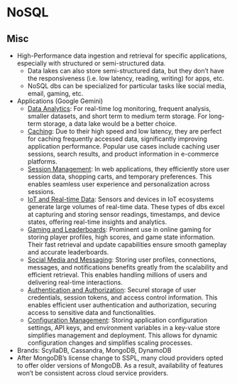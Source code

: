 # NoSQL {#sec-db-nosql .unnumbered}

## Misc {#sec-db-nosql-misc .unnumbered}

-   High-Performance data ingestion and retrieval for specific applications, especially with structured or semi-structured data.
    -   Data lakes can also store semi-structured data, but they don't have the responsiveness (i.e. low latency, reading, writing) for apps, etc.
    -   NoSQL dbs can be specialized for particular tasks like social media, email, gaming, etc.
-   Applications (Google Gemini)
    -   [Data Analytics]{.underline}: For real-time log monitoring, frequent analysis, smaller datasets, and short term to medium term storage. For long-term storage, a data lake would be a better choice.
    -   [Caching]{.underline}: Due to their high speed and low latency, they are perfect for caching frequently accessed data, significantly improving application performance. Popular use cases include caching user sessions, search results, and product information in e-commerce platforms.
    -   [Session Management]{.underline}: In web applications, they efficiently store user session data, shopping carts, and temporary preferences. This enables seamless user experience and personalization across sessions.
    -   [IoT and Real-time Data]{.underline}: Sensors and devices in IoT ecosystems generate large volumes of real-time data. These types of dbs excel at capturing and storing sensor readings, timestamps, and device states, offering real-time insights and analytics.
    -   [Gaming and Leaderboards]{.underline}: Prominent use in online gaming for storing player profiles, high scores, and game state information. Their fast retrieval and update capabilities ensure smooth gameplay and accurate leaderboards.
    -   [Social Media and Messaging]{.underline}: Storing user profiles, connections, messages, and notifications benefits greatly from the scalability and efficient retrieval. This enables handling millions of users and delivering real-time interactions.
    -   [Authentication and Authorization]{.underline}: Securel storage of user credentials, session tokens, and access control information. This enables efficient user authentication and authorization, securing access to sensitive data and functionalities.
    -   [Configuration Management]{.underline}: Storing application configuration settings, API keys, and environment variables in a key-value store simplifies management and deployment. This allows for dynamic configuration changes and simplifies scaling processes.
-   Brands: ScyllaDB, Cassandra, MongoDB, DynamoDB
-   After MongoDB’s license change to SSPL, many cloud providers opted to offer older versions of MongoDB. As a result, availability of features won't be consistent across cloud service providers.
